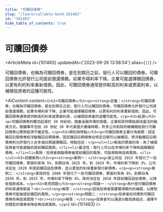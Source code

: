 ```yaml
---
title: "可贖回債券"
slug: "/learn/callable-bond-101483"
id: "101483"
hide_table_of_contents: true
---
```



# 可贖回債券

<ArticleMeta id={101483} updatedAt={'2023-09-26 13:58:54'} alias={`[]`} />
<div className='border-solid border-b border-t-0 my-4 border-[var(--ifm-color-gray-300)]' />

可贖回債券，也稱為可贖回債券，是在到期日之前，發行人可以贖回的債券。可贖回債券允許發行公司提前償還債務。如果市場利率下降，企業可能選擇贖回債券，以更有利的利率重新借款。因此，可贖回債券通常提供較高的利率或票面利率，以補償投資者的這種可能性。

<AIContent content={`<h2>可贖回債券</h2><p><strong>定義：</strong>可贖回債券，也稱為可贖回債券，是在到期日之前，發行人可以贖回的債券。可贖回債券允許發行公司提前償還債務。如果市場利率下降，企業可能選擇贖回債券，以更有利的利率重新借款。因此，可贖回債券通常提供較高的利率或票面利率，以補償投資者的這種可能性。</p><h3>起源</h3><p>可贖回債券的概念起源於 20 世紀初，隨着金融市場的發展，企業和政府開始尋找靈活的融資方式。關鍵事件包括 20 世紀 30 年代美國大蕭條時期，許多公司和政府機構開始發行可贖回債券以應對經濟不確定性。</p><h3>類別與特點</h3><p>可贖回債券主要分為兩類：固定贖回日期債券和浮動贖回日期債券。固定贖回日期債券在特定日期可以被贖回，而浮動贖回日期債券則允許發行人在多個日期選擇贖回。特點包括：</p><ul><li>較高的票面利率：為了補償投資者可能面臨的提前贖回風險。</li><li>靈活性：發行人可以在市場利率下降時選擇贖回債券。</li><li>風險：投資者面臨債券被提前贖回的風險，可能導致再投資風險。</li></ul><h3>具體案例</h3><p><strong>案例一：</strong>某公司在 2015 年發行了一批可贖回債券，票面利率為 5%，到期日為 2025 年。到 2019 年，市場利率下降到 3%，公司決定在 2020 年提前贖回這些債券，並以更低的利率重新發行新債券。</p><p><strong>案例二：</strong>某政府在 2008 年發行了一批可贖回債券，票面利率為 6%，到期日為 2030 年。到 2015 年，市場利率下降到 4%，政府決定在 2016 年提前贖回這些債券，以降低借款成本。</p><h3>常見問題</h3><p><strong>問題一：</strong>為什麼可贖回債券的利率通常較高？<br/><strong>解答：</strong>因為投資者需要獲得額外的補償，以應對債券可能被提前贖回的風險。</p><p><strong>問題二：</strong>投資者如何應對可贖回債券的再投資風險？<br/><strong>解答：</strong>投資者可以通過分散投資組合，選擇不同類型的債券來降低再投資風險。</p>`} id={101483} />
